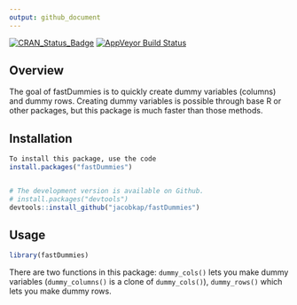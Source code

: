 ```yaml
---
output: github_document
---
```


[![CRAN_Status_Badge](http://www.r-pkg.org/badges/version/fastDummies)](https://cran.r-project.org/package=fastDummies) [![AppVeyor Build Status](https://ci.appveyor.com/api/projects/status/github/jacobkap/fastDummies?branch=master&svg=true)](https://ci.appveyor.com/project/jacobkap/fastDummies) 

## Overview

The goal of fastDummies is to quickly create dummy variables (columns) and dummy rows. Creating dummy variables is possible through base R or other packages, but this package is much faster than those methods. 

## Installation
```r
To install this package, use the code
install.packages("fastDummies")


# The development version is available on Github.
# install.packages("devtools")
devtools::install_github("jacobkap/fastDummies")
```

## Usage

```r
library(fastDummies)
```

There are two functions in this package: `dummy_cols()` lets you make dummy variables (`dummy_columns()` is a clone of `dummy_cols()`), `dummy_rows()` which lets you make dummy rows.
